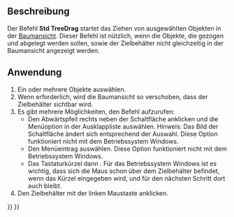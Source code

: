 <languages/>

{{Docnav/de
|[[Std_TreeCollapseDocument/de|BaumDokumentReduzieren]]
|[[Std_TreeSelection/de|BaumAuswahl]]
|[[Std_View_Menu/de|Std Menü Ansicht]]
|IconL=Std_TreeCollapseDocument.svg
|IconR=Std_TreeSelection.svg
|IconC=Freecad.svg
}}

{{GuiCommand/de
|Name=Std TreeDrag
|Name/de=Std BaumZiehen
|MenuLocation=Ansicht → Baumansicht-Aktionen → Ziehen initiieren
|Workbenches=Alle
|Shortcut={{KEY|T}} {{KEY|D}}
|Version=0.19
}}

<span id="Description"></span>
==Beschreibung==

Der Befehl '''Std TreeDrag''' startet das Ziehen von ausgewählten Objekten in der [[Tree_view/de|Baumansicht]]. Dieser Befehl ist nützlich, wenn die Objekte, die gezogen und abgelegt werden sollen, sowie der Zielbehälter nicht gleichzeitig in der Baumansicht angezeigt werden.

<span id="Usage"></span>
==Anwendung==

# Ein oder mehrere Objekte auswählen.
# Wenn erforderlich, wird die Baumansicht so verschoben, dass der Zielbehälter sichtbar wird.
# Es gibt mehrere Möglichkeiten, den Befehl aufzurufen:
#* Den Abwärtspfeil rechts neben der Schaltfläche {{Button|[[Image:Std_TreeDrag.svg|16px]]}} anklicken und die Menüoption {{MenuCommand|Ziehen initiieren}} in der Ausklappliste auswählen. Hinweis: Das Bild der Schaltfläche ändert sich entsprechend der Auswahl. Diese Option funktioniert nicht mit dem Betriebssystem Windows.
#* Den Menüeintrag {{MenuCommand|Ansicht → Baumansicht-Aktionen → [[Image:Std_TreeDrag.svg|16px]] Ziehen initiieren}} auswählen. Diese Option funktioniert nicht mit dem Betriebssystem Windows.
#* Das Tastaturkürzel {{KEY|T}} dann {{KEY|D}}. Für das Betriebssystem Windows ist es wichtig, dass sich die Maus schon über dem Zielbehälter befindet, wenn das Kürzel eingegeben wird, und für den nächsten Schritt dort auch bleibt.
# Den Zielbehälter mit der linken Maustaste anklicken.


{{Docnav/de
|[[Std_TreeCollapseDocument/de|BaumDokumentReduzieren]]
|[[Std_TreeSelection/de|BaumAuswahl]]
|[[Std_View_Menu/de|Std Menü Ansicht]]
|IconL=Std_TreeCollapseDocument.svg
|IconR=Std_TreeSelection.svg
|IconC=Freecad.svg
}}

{{Std_Base_navi{{#translation:}}}}
{{Userdocnavi{{#translation:}}}}